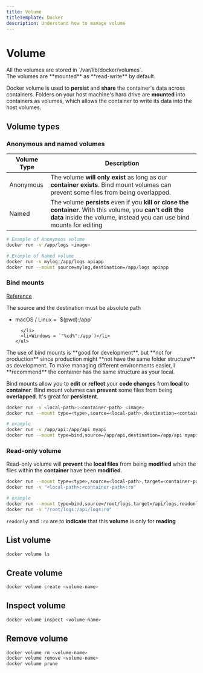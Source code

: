 ```yaml
---
title: Volume
titleTemplate: Docker
description: Understand how to manage volume
---
```



# Volume

<Callout type="info" emoji="ℹ️">
  <div>All the volumes are stored in `/var/lib/docker/volumes`.</div>
  <div>The volumes are **mounted** as **read-write** by default.</div>
</Callout>

Docker volume is used to **persist** and **share** the container's data across containers. Folders on your host machine's hard drive are **mounted** into containers as volumes, which allows the container to write its data into the host volumes.

## Volume types

### Anonymous and named volumes

| Volume Type | Description                                                                                                                                                                       |
| ----------- | --------------------------------------------------------------------------------------------------------------------------------------------------------------------------------- |
| Anonymous   | The volume **will only exist** as long as our **container exists**. Bind mount volumes can prevent some files from being overlapped.                                              |
| Named       | The volume **persists** even if you **kill or close the container**. With this volume, you **can't edit the data** inside the volume, instead you can use bind mounts for editing |

```bash
# Example of Anonymous volume
docker run -v /app/logs <image>

# Example of Named volume
docker run -v mylog:/app/logs apiapp
docker run --mount source=mylog,destination=/app/logs apiapp
```

### Bind mounts

[Reference](https://docs.docker.com/storage/bind-mounts/)

<Callout type="info" emoji="ℹ️">
  <div>
    The source and the destination must be absolute path
    <ul className="list-disc pl-9">
      <li>
        macOS / Linux = `$(pwd):/app`

      </li>
      <li>Windows = `"%cd%":/app`)</li>
    </ul>

  </div>
  <div>
    The use of bind mounts is **good for development**, but **not for
    production** since production might **not have the same folder structure**
    as development. To make managing different environments easier, I
    **recommend** the container has the same structure as your local.
  </div>
</Callout>

Bind mounts allow you to **edit** or **reflect** your **code changes** from **local** to **container**. Bind mount volumes can **prevent** some files from being **overlapped**. It's great for **persistent**.

```bash
docker run -v <local-path>:<container-path> <image>
docker run --mount type=<type>,source=<local-path>,destination=<container-path> <image>

# example
docker run -v /app/api:/app/api myapi
docker run --mount type=bind,source=/app/api,destination=/app/api myapi
```

### Read-only volume

Read-only volume will **prevent** the **local files** from being **modified** when the files within the **container** have been **modified**.

```bash
docker run --mount type=<type>,source=<local-path>,target=<container-path>,readonly <image>
docker run -v "<local-path>:<container-path>:ro"

# example
docker run --mount type=bind,source=/root/logs,target=/api/logs,readonly myapi
docker run -v "/root/logs:/api/logs:ro"
```

`readonly` and `:ro` are to **indicate** that this **volume** is only for **reading**

## List volume

```bash
docker volume ls
```

## Create volume

```bash
docker volume create <volume-name>
```

## Inspect volume

```bash
docker volume inspect <volume-name>
```

## Remove volume

```bash
docker volume rm <volume-name>
docker volume remove <volume-name>
docker volume prune
```

<Comments />